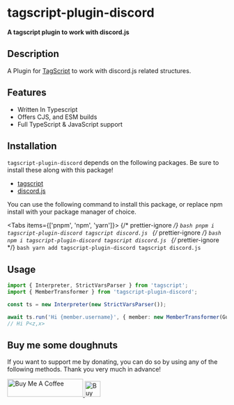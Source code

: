 
<div className="flex justify-center items-center">

# tagscript-plugin-discord

**A tagscript plugin to work with discord.js**

</div>

## Description

A Plugin for [TagScript](https://www.npmjs.com/package/tagscript) to work with discord.js related structures.

## Features

-   Written In Typescript
-   Offers CJS, and ESM builds
-   Full TypeScript & JavaScript support

## Installation

`tagscript-plugin-discord` depends on the following packages. Be sure to install these along with this package!

-   [tagscript](https://www.npmjs.com/package/tagscript)
-   [discord.js](https://www.npmjs.com/package/discord.js)

You can use the following command to install this package, or replace npm install with your package manager of choice.

<Tabs items={['pnpm', 'npm', 'yarn']}>
	{/* prettier-ignore */}
	<Tab>
		```bash
		pnpm i tagscript-plugin-discord tagscript discord.js
		```
	</Tab>
	{/* prettier-ignore */}
	<Tab>
		```bash
		npm i tagscript-plugin-discord tagscript discord.js
		```
	</Tab>
	{/* prettier-ignore */}
	<Tab>
		```bash
		yarn add tagscript-plugin-discord tagscript discord.js
		```
	</Tab>
</Tabs>

## Usage

```ts copy showLineNumbers
import { Interpreter, StrictVarsParser } from 'tagscript';
import { MemberTransformer } from 'tagscript-plugin-discord';

const ts = new Interpreter(new StrictVarsParser());

await ts.run('Hi {member.username}', { member: new MemberTransformer(GuildMember) });
// Hi P<z,x>
```

## Buy me some doughnuts

If you want to support me by donating, you can do so by using any of the following methods. Thank you very much in advance!

<div className="flex justify-center items-center gap-10">
	<a href="https://www.buymeacoffee.com/parbez" target="_blank" rel="noreferrer">
		<img src="https://cdn.buymeacoffee.com/buttons/default-orange.png" alt="Buy Me A Coffee" height="41" width="174" />
	</a>
	<a href="https://ko-fi.com/Y8Y1CBIJH" target="_blank" rel="noreferrer">
		<img
			height="36"
			style={{ border: '0px', height: '36px' }}
			src="https://cdn.ko-fi.com/cdn/kofi4.png?v=3"
			border="0"
			alt="Buy Me a Coffee at ko-fi.com"
		/>
	</a>
</div>
